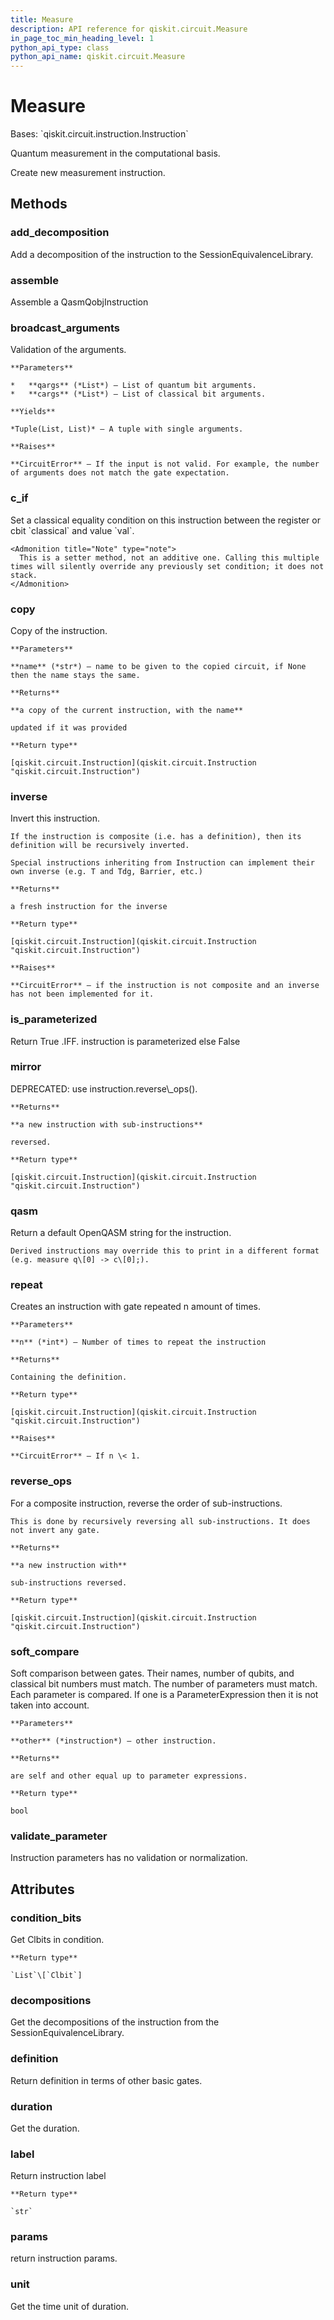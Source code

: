 ```yaml
---
title: Measure
description: API reference for qiskit.circuit.Measure
in_page_toc_min_heading_level: 1
python_api_type: class
python_api_name: qiskit.circuit.Measure
---
```


# Measure

<Class id="qiskit.circuit.Measure" isDedicatedPage={true} github="https://github.com/qiskit/qiskit/tree/stable/0.19/qiskit/circuit/measure.py" signature="Measure">
  Bases: `qiskit.circuit.instruction.Instruction`

  Quantum measurement in the computational basis.

  Create new measurement instruction.

  ## Methods

  ### add\_decomposition

  <Function id="qiskit.circuit.Measure.add_decomposition" signature="Measure.add_decomposition(decomposition)">
    Add a decomposition of the instruction to the SessionEquivalenceLibrary.
  </Function>

  ### assemble

  <Function id="qiskit.circuit.Measure.assemble" signature="Measure.assemble()">
    Assemble a QasmQobjInstruction
  </Function>

  ### broadcast\_arguments

  <Function id="qiskit.circuit.Measure.broadcast_arguments" signature="Measure.broadcast_arguments(qargs, cargs)">
    Validation of the arguments.

    **Parameters**

    *   **qargs** (*List*) – List of quantum bit arguments.
    *   **cargs** (*List*) – List of classical bit arguments.

    **Yields**

    *Tuple(List, List)* – A tuple with single arguments.

    **Raises**

    **CircuitError** – If the input is not valid. For example, the number of arguments does not match the gate expectation.
  </Function>

  ### c\_if

  <Function id="qiskit.circuit.Measure.c_if" signature="Measure.c_if(classical, val)">
    Set a classical equality condition on this instruction between the register or cbit `classical` and value `val`.

    <Admonition title="Note" type="note">
      This is a setter method, not an additive one. Calling this multiple times will silently override any previously set condition; it does not stack.
    </Admonition>
  </Function>

  ### copy

  <Function id="qiskit.circuit.Measure.copy" signature="Measure.copy(name=None)">
    Copy of the instruction.

    **Parameters**

    **name** (*str*) – name to be given to the copied circuit, if None then the name stays the same.

    **Returns**

    **a copy of the current instruction, with the name**

    updated if it was provided

    **Return type**

    [qiskit.circuit.Instruction](qiskit.circuit.Instruction "qiskit.circuit.Instruction")
  </Function>

  ### inverse

  <Function id="qiskit.circuit.Measure.inverse" signature="Measure.inverse()">
    Invert this instruction.

    If the instruction is composite (i.e. has a definition), then its definition will be recursively inverted.

    Special instructions inheriting from Instruction can implement their own inverse (e.g. T and Tdg, Barrier, etc.)

    **Returns**

    a fresh instruction for the inverse

    **Return type**

    [qiskit.circuit.Instruction](qiskit.circuit.Instruction "qiskit.circuit.Instruction")

    **Raises**

    **CircuitError** – if the instruction is not composite and an inverse has not been implemented for it.
  </Function>

  ### is\_parameterized

  <Function id="qiskit.circuit.Measure.is_parameterized" signature="Measure.is_parameterized()">
    Return True .IFF. instruction is parameterized else False
  </Function>

  ### mirror

  <Function id="qiskit.circuit.Measure.mirror" signature="Measure.mirror()">
    DEPRECATED: use instruction.reverse\_ops().

    **Returns**

    **a new instruction with sub-instructions**

    reversed.

    **Return type**

    [qiskit.circuit.Instruction](qiskit.circuit.Instruction "qiskit.circuit.Instruction")
  </Function>

  ### qasm

  <Function id="qiskit.circuit.Measure.qasm" signature="Measure.qasm()">
    Return a default OpenQASM string for the instruction.

    Derived instructions may override this to print in a different format (e.g. measure q\[0] -> c\[0];).
  </Function>

  ### repeat

  <Function id="qiskit.circuit.Measure.repeat" signature="Measure.repeat(n)">
    Creates an instruction with gate repeated n amount of times.

    **Parameters**

    **n** (*int*) – Number of times to repeat the instruction

    **Returns**

    Containing the definition.

    **Return type**

    [qiskit.circuit.Instruction](qiskit.circuit.Instruction "qiskit.circuit.Instruction")

    **Raises**

    **CircuitError** – If n \< 1.
  </Function>

  ### reverse\_ops

  <Function id="qiskit.circuit.Measure.reverse_ops" signature="Measure.reverse_ops()">
    For a composite instruction, reverse the order of sub-instructions.

    This is done by recursively reversing all sub-instructions. It does not invert any gate.

    **Returns**

    **a new instruction with**

    sub-instructions reversed.

    **Return type**

    [qiskit.circuit.Instruction](qiskit.circuit.Instruction "qiskit.circuit.Instruction")
  </Function>

  ### soft\_compare

  <Function id="qiskit.circuit.Measure.soft_compare" signature="Measure.soft_compare(other)">
    Soft comparison between gates. Their names, number of qubits, and classical bit numbers must match. The number of parameters must match. Each parameter is compared. If one is a ParameterExpression then it is not taken into account.

    **Parameters**

    **other** (*instruction*) – other instruction.

    **Returns**

    are self and other equal up to parameter expressions.

    **Return type**

    bool
  </Function>

  ### validate\_parameter

  <Function id="qiskit.circuit.Measure.validate_parameter" signature="Measure.validate_parameter(parameter)">
    Instruction parameters has no validation or normalization.
  </Function>

  ## Attributes

  ### condition\_bits

  <Attribute id="qiskit.circuit.Measure.condition_bits">
    Get Clbits in condition.

    **Return type**

    `List`\[`Clbit`]
  </Attribute>

  ### decompositions

  <Attribute id="qiskit.circuit.Measure.decompositions">
    Get the decompositions of the instruction from the SessionEquivalenceLibrary.
  </Attribute>

  ### definition

  <Attribute id="qiskit.circuit.Measure.definition">
    Return definition in terms of other basic gates.
  </Attribute>

  ### duration

  <Attribute id="qiskit.circuit.Measure.duration">
    Get the duration.
  </Attribute>

  ### label

  <Attribute id="qiskit.circuit.Measure.label">
    Return instruction label

    **Return type**

    `str`
  </Attribute>

  ### params

  <Attribute id="qiskit.circuit.Measure.params">
    return instruction params.
  </Attribute>

  ### unit

  <Attribute id="qiskit.circuit.Measure.unit">
    Get the time unit of duration.
  </Attribute>
</Class>

